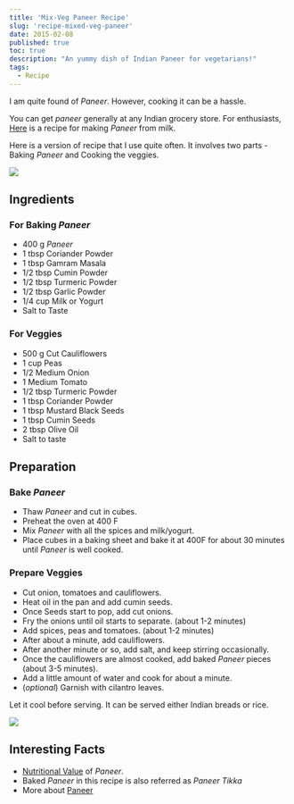 ```yaml
---
title: 'Mix-Veg Paneer Recipe'
slug: 'recipe-mixed-veg-paneer'
date: 2015-02-08
published: true
toc: true
description: "An yummy dish of Indian Paneer for vegetarians!"
tags:
  - Recipe
---
```


I am quite found of _Paneer_. However, cooking it can be a hassle.

You can get _paneer_ generally at any Indian grocery store. For enthusiasts,
[Here](https://thewayofcheese.com/2013/02/18/paneer/) is a recipe for making _Paneer_ from milk.

Here is a version of recipe that I use quite often. It involves two parts - Baking _Paneer_ and
Cooking the veggies.

<img class="w-full max-w-2xl mx-auto" src="https://res.cloudinary.com/sadanandsingh/image/upload/v1496963332/desiNoodles_final_tqeyey.jpg"/>

## Ingredients

### For Baking _Paneer_

- 400 g _Paneer_
- 1 tbsp Coriander Powder
- 1 tbsp Gamram Masala
- 1/2 tbsp Cumin Powder
- 1/2 tbsp Turmeric Powder
- 1/2 tbsp Garlic Powder
- 1/4 cup Milk or Yogurt
- Salt to Taste

### For Veggies

- 500 g Cut Cauliflowers
- 1 cup Peas
- 1/2 Medium Onion
- 1 Medium Tomato
- 1/2 tbsp Turmeric Powder
- 1 tbsp Coriander Powder
- 1 tbsp Mustard Black Seeds
- 1 tbsp Cumin Seeds
- 2 tbsp Olive Oil
- Salt to taste

## Preparation

### Bake _Paneer_

- Thaw _Paneer_ and cut in cubes.
- Preheat the oven at 400 F
- Mix _Paneer_ with all the spices and milk/yogurt.
- Place cubes in a baking sheet and bake it at 400F for about 30 minutes until _Paneer_ is well
  cooked.

### Prepare Veggies

- Cut onion, tomatoes and cauliflowers.
- Heat oil in the pan and add cumin seeds.
- Once Seeds start to pop, add cut onions.
- Fry the onions until oil starts to separate. (about 1-2 minutes)
- Add spices, peas and tomatoes. (about 1-2 minutes)
- After about a minute, add cauliflowers.
- After another minute or so, add salt, and keep stirring occasionally.
- Once the cauliflowers are almost cooked, add baked _Paneer_ pieces (about 3-5 minutes).
- Add a little amount of water and cook for about a minute.
- (_optional_) Garnish with cilantro leaves.

Let it cool before serving. It can be served either Indian breads or rice.

<img class="w-full max-w-2xl mx-auto" src="https://res.cloudinary.com/sadanandsingh/image/upload/v1496963330/bakedPaneer_final_bh3rss.jpg"/>

## Interesting Facts

- [Nutritional Value](https://nutritiondata.self.com/facts/recipe/1770692/2) of _Paneer_.
- Baked _Paneer_ in this recipe is also referred as _Paneer Tikka_
- More about [Paneer](https://en.wikipedia.org/wiki/Paneer)
